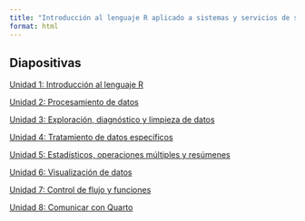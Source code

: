 ```yaml
---
title: "Introducción al lenguaje R aplicado a sistemas y servicios de salud"
format: html
---
```


## Diapositivas

[Unidad 1: Introducción al lenguaje R](https://datos-ine.github.io/R-Calafate-diapos/unidad1)

[Unidad 2: Procesamiento de datos](https://datos-ine.github.io/R-Calafate-diapos/unidad2)

[Unidad 3: Exploración, diagnóstico y limpieza de datos](https://datos-ine.github.io/R-Calafate-diapos/unidad3)

[Unidad 4: Tratamiento de datos específicos](https://datos-ine.github.io/R-Calafate-diapos/unidad4)

[Unidad 5: Estadísticos, operaciones múltiples y resúmenes](https://datos-ine.github.io/R-Calafate-diapos/unidad5)

[Unidad 6: Visualización de datos](https://datos-ine.github.io/R-Calafate-diapos/unidad6)

[Unidad 7: Control de flujo y funciones](https://datos-ine.github.io/R-Calafate-diapos/unidad7)

[Unidad 8: Comunicar con Quarto](https://datos-ine.github.io/R-Calafate-diapos/unidad8)